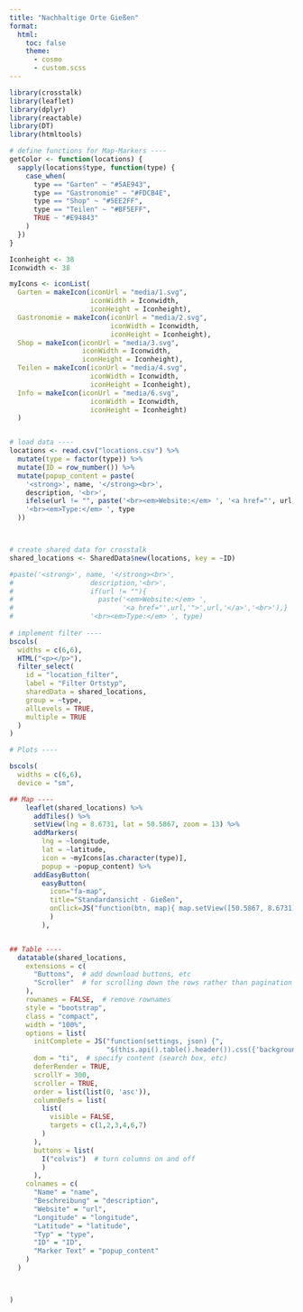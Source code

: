 ```yaml
---
title: "Nachhaltige Orte Gießen"
format:
  html: 
    toc: false
    theme: 
      - cosmo
      - custom.scss
---
```


```r
library(crosstalk)
library(leaflet)
library(dplyr)
library(reactable)
library(DT)
library(htmltools)

# define functions for Map-Markers ----
getColor <- function(locations) {
  sapply(locations$type, function(type) {
    case_when(
      type == "Garten" ~ "#5AE943",
      type == "Gastronomie" ~ "#FDCB4E",
      type == "Shop" ~ "#5EE2FF",
      type == "Teilen" ~ "#BF5EFF",
      TRUE ~ "#E94843"
    )
  })
}

Iconheight <- 38
Iconwidth <- 38

myIcons <- iconList(
  Garten = makeIcon(iconUrl = "media/1.svg", 
                    iconWidth = Iconwidth, 
                    iconHeight = Iconheight),
  Gastronomie = makeIcon(iconUrl = "media/2.svg", 
                         iconWidth = Iconwidth,
                         iconHeight = Iconheight),
  Shop = makeIcon(iconUrl = "media/3.svg", 
                  iconWidth = Iconwidth, 
                  iconHeight = Iconheight),
  Teilen = makeIcon(iconUrl = "media/4.svg",
                    iconWidth = Iconwidth, 
                    iconHeight = Iconheight),
  Info = makeIcon(iconUrl = "media/6.svg",
                    iconWidth = Iconwidth, 
                    iconHeight = Iconheight)
  )


# load data ----
locations <- read.csv("locations.csv") %>% 
  mutate(type = factor(type)) %>% 
  mutate(ID = row_number()) %>% 
  mutate(popup_content = paste(
    '<strong>', name, '</strong><br>',
    description, '<br>',
    ifelse(url != "", paste('<br><em>Website:</em> ', '<a href="', url, '" target="_blank">', substr(url, 9, nchar(url)), '</a>', '<br>'), ""),
    '<br><em>Type:</em> ', type
  ))



# create shared data for crosstalk
shared_locations <- SharedData$new(locations, key = ~ID) 

#paste('<strong>', name, '</strong><br>',
#                   description,'<br>',
#                   if(url != ""){
#                     paste('<em>Website:</em> ',
#                           '<a href="',url,'">',url,'</a>','<br>'),}
#                   '<br><em>Type:</em> ', type)
  
# implement filter ----
bscols(
  widths = c(6,6),
  HTML("<p></p>"),
  filter_select(
    id = "location_filter",
    label = "Filter Ortstyp",
    sharedData = shared_locations,
    group = ~type,
    allLevels = TRUE,
    multiple = TRUE
  )
)
```

```r
# Plots ----

bscols(
  widths = c(6,6),
  device = "sm",

## Map ----
    leaflet(shared_locations) %>% 
      addTiles() %>%
      setView(lng = 8.6731, lat = 50.5867, zoom = 13) %>% 
      addMarkers(
        lng = ~longitude,
        lat = ~latitude,
        icon = ~myIcons[as.character(type)],
        popup = ~popup_content) %>%
      addEasyButton(
        easyButton(
          icon="fa-map", 
          title="Standardansicht - Gießen",
          onClick=JS("function(btn, map){ map.setView([50.5867, 8.6731], 13);}")
          )
        ),


## Table ----
  datatable(shared_locations,
    extensions = c(
      "Buttons",  # add download buttons, etc
      "Scroller"  # for scrolling down the rows rather than pagination
    ),
    rownames = FALSE,  # remove rownames
    style = "bootstrap",
    class = "compact",
    width = "100%",
    options = list(
      initComplete = JS("function(settings, json) {",
                        "$(this.api().table().header()).css({'background-color': '#dfd4ae', 'color': '#19486a'});","}"),
      dom = "ti",  # specify content (search box, etc)
      deferRender = TRUE,
      scrollY = 300,
      scroller = TRUE,
      order = list(list(0, 'asc')),
      columnDefs = list(
        list(
          visible = FALSE,
          targets = c(1,2,3,4,6,7)
        )
      ), 
      buttons = list(
        I("colvis")  # turn columns on and off
        )
      ),
    colnames = c(
      "Name" = "name",
      "Beschreibung" = "description",
      "Website" = "url",
      "Longitude" = "longitude",
      "Latitude" = "latitude",
      "Typ" = "type",
      "ID" = "ID",
      "Marker Text" = "popup_content"
    )
  )



)
            
```
